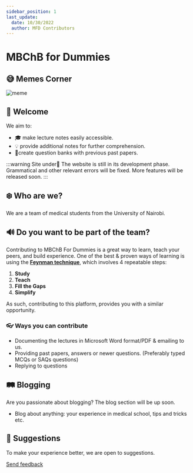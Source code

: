 ```yaml
---
sidebar_position: 1
last_update:
  date: 10/30/2022
  author: MFD Contributors
---
```


# MBChB for Dummies

## 😅 Memes Corner

<div style={{ display: 'flex', justifyContent: 'center' }}>
  <img
    src="https://i.imgur.com/5nPKeIR.jpg"
    alt="meme"
    height={250}
    width={250}
  />
</div>

## 👋 Welcome

We aim to:

- 🎓​ make lecture notes easily accessible.
- 💡 provide additional notes for further comprehension.
- 📝​create question banks with previous past papers.

:::warning Site under🚧
The website is still in its development phase. Grammatical and other relevant errors will be fixed. More features will be released soon.
:::

## ❄️ ​​Who are we?

We are a team of medical students from the University of Nairobi.

## 🔊​​ Do you want to be part of the team?

Contributing to MBChB For Dummies is a great way to learn, teach your peers, and build experience. One of the best & proven ways of learning is using the **[Feynman technique](https://fs.blog/feynman-technique/)**, which involves 4 repeatable steps:

1. **Study**
2. **Teach**
3. **Fill the Gaps**
4. **Simplify**

As such, contributing to this platform, provides you with a similar opportunity.

### 👓 Ways you can contribute

- Documenting the lectures in Microsoft Word format/PDF & emailing to us.
- Providing past papers, answers or newer questions. (Preferably typed MCQs or SAQs questions)
- Replying to questions

## ​🛤️​ Blogging

Are you passionate about blogging? The blog section will be up soon.

- Blog about anything: your experience in medical school, tips and tricks etc.

## 🚀 Suggestions

To make your experience better, we are open to suggestions.

<a href="mailto:mbchbfordummies@gmail.com">Send feedback</a>
